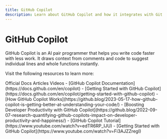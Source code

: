 ```yaml
---
title: GitHub Copilot
description: Learn about GitHub Copilot and how it integrates with Git workflows
---
```


# GitHub Copilot

GitHub Copilot is an AI pair programmer that helps you write code faster with less work. It draws context from comments and code to suggest individual lines and whole functions instantly.

Visit the following resources to learn more:

<Tabs defaultValue="article">
<TabsList>
<TabsTrigger value="official">Official Docs</TabsTrigger>
<TabsTrigger value="article">Articles</TabsTrigger>
<TabsTrigger value="video">Videos</TabsTrigger>
</TabsList>

<TabsContent value="official">
- [GitHub Copilot Documentation](https://docs.github.com/en/copilot)
- [Getting Started with GitHub Copilot](https://docs.github.com/en/copilot/getting-started-with-github-copilot)
</TabsContent>
<TabsContent value="article">
- [How GitHub Copilot Works](https://github.blog/2023-05-17-how-github-copilot-is-getting-better-at-understanding-your-code/)
- [Boosting Developer Productivity with GitHub Copilot](https://github.blog/2022-09-07-research-quantifying-github-copilots-impact-on-developer-productivity-and-happiness/)
</TabsContent>
<TabsContent value="video">
- [GitHub Copilot Tutorial](https://www.youtube.com/watch?v=edTR6RP_IJU)
- [Getting Started with GitHub Copilot](https://www.youtube.com/watch?v=Fi3AJZZregI)
</TabsContent>
</Tabs>

